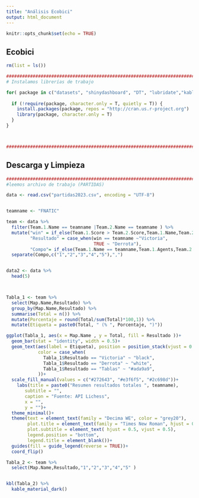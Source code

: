 ---
title: "Análisis Ecobici"
output: html_document
---

```{r setup, include=FALSE}
knitr::opts_chunk$set(echo = TRUE)
```

## Ecobici


```{r Librerias, warning=FALSE}

rm(list = ls()) 

###########################################################################################################################################################################
# Instalamos librerías de trabajo

for( package in c("datasets", "shinydashboard", "DT", "lubridate","kableExtra","tidyverse", "plotly")) {
  
  if (!require(package, character.only = T, quietly = T)) {
    install.packages(package, repos = "http://cran.us.r-project.org")
    library(package, character.only = T)
  }
}



###########################################################################################################################################################################

```

## Descarga y Limpieza

```{r DyL}


############################################################################################################################################################
#leemos archivo de trabajo (PARTIDAS)

data <- read.csv("partidas2023.csv", encoding = "UTF-8")


teamname <- "FNATIC"

team <- data %>% 
  filter(Team.1.Name == teamname |Team.2.Name == teamname ) %>% 
  mutate("win" = if_else(Team.1.Score > Team.2.Score,Team.1.Name,Team.2.Name),
         "Resultado" = case_when(win == teamname ~"Victoria",
                                 TRUE ~ "Derrota"),
         "Compo"= if_else(Team.1.Name == teamname,Team.1.Agents,Team.2.Agents)) %>% 
  separate(Compo,c("1","2","3","4","5"),",")


data2 <- data %>% 
  head(5)




```



```{r, warning=FALSE}
Tabla_1 <- team %>% 
  select(Map.Name,Resultado) %>% 
  group_by(Map.Name,Resultado) %>% 
  summarise(Total = n()) %>% 
  mutate(Porcentaje = round(Total/sum(Total)*100,1)) %>% 
  mutate(Etiqueta = paste0(Total, " (% ", Porcentaje, ")"))

ggplot(Tabla_1, aes(x = Map.Name , y = Total, fill = Resultado ))+
  geom_bar(stat = "identity", width = 0.5)+
  geom_text(aes(label = Etiqueta), position = position_stack(vjust = 0.5),
            color = case_when(
              Tabla_1$Resultado == "Victoria" ~ "black",
              Tabla_1$Resultado == "Derrota" ~ "white",
              Tabla_1$Resultado == "Tablas" ~ "#ada9a9",
            ))+
  scale_fill_manual(values = c("#272643", "#e3f6f5", "#2c698d"))+
    labs(title = paste0("Resumen resultados totales ", teamname),
       subtitle = "",
       caption = "Fuente: API Lichess",
       x = "",
       y = "")+
  theme_minimal()+
  theme(text = element_text(family = "Decima WE", color = "grey20"),
        plot.title = element_text(family = "Times New Roman", hjust = 0.5, vjust = 0.5),
        plot.subtitle = element_text( hjust = 0.5, vjust = 0.5),
        legend.position = "bottom",
        legend.title = element_blank())+
  guides(fill = guide_legend(reverse = TRUE))+
  coord_flip()
```


```{r, warning=FALSE}


Tabla_2 <- team %>% 
  select(Map.Name,Resultado,"1","2","3","4","5" )


kbl(Tabla_2) %>%
  kable_material_dark()

```






